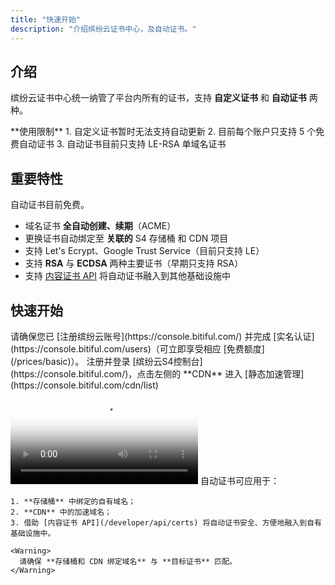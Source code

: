 ```yaml
---
title: "快速开始"
description: "介绍缤纷云证书中心，及自动证书。"
---
```


## 介绍

缤纷云证书中心统一纳管了平台内所有的证书，支持 **自定义证书** 和 **自动证书** 两种。

<Info>
  **使用限制**
1. 自定义证书暂时无法支持自动更新
2. 目前每个账户只支持 5 个免费自动证书
3. 自动证书目前只支持 LE-RSA 单域名证书
</Info>

## 重要特性

<Note>
  自动证书目前免费。
</Note>

- 域名证书 **全自动创建、续期**（ACME）
- 更换证书自动绑定至 **关联的** S4 存储桶 和 CDN 项目
- 支持 Let's Ecrypt、Google Trust Service（目前只支持 LE）
- 支持 **RSA** 与 **ECDSA** 两种主要证书（早期只支持 RSA）
- 支持 [内容证书 API](/developer/api/certs) 将自动证书融入到其他基础设施中

## 快速开始

<Tip>
  请确保您已 [注册缤纷云账号](https://console.bitiful.com/) 并完成 [实名认证](https://console.bitiful.com/users)（可立即享受相应 [免费额度](/prices/basic)）。
</Tip>

<Steps>
  <Step title="注册/登录">
    注册并登录 [缤纷云S4控制台](https://console.bitiful.com/)，点击左侧的 **CDN** 进入 [静态加速管理](https://console.bitiful.com/cdn/list)
  </Step>
  <Step title="申请自动证书">
    <Frame>
      <video autoplay controls className="w-full aspect-video" poster="https://bitiful-contents.s3.bitiful.net/videos%2Fbitiful-auto-certs-high.mp4?frame=1&w=1280" src="https://bitiful-contents.s3.bitiful.net/videos%2Fbitiful-auto-certs-high.mp4" />
    </Frame>
    1. 点击右上角 **申请自动证书**；
    2. 输入要配置自动证书的域名，如：cdn.minute.cn（**无需备案**）；
    3. 前往域名 DNS 托管平台（例如：易名网）设置 **验证 CNAME 记录**；
    4. 自取一个 **容易记忆** 的证书备注名称（账户内不可重复）
    5. 点击 **验证** 提示 **CNAME 已配置** 后，点击 **确认申请**
    6. 请 **不要关闭申请窗口**，耐心等待一会儿，直到申请完成。
  </Step>
  <Step title="应用证书">
    自动证书可应用于：

    1. **存储桶** 中绑定的自有域名；
    2. **CDN** 中的加速域名；
    3. 借助 [内容证书 API](/developer/api/certs) 将自动证书安全、方便地融入到自有基础设施中。

    <Warning>
      请确保 **存储桶和 CDN 绑定域名** 与 **目标证书** 匹配。
    </Warning>
  </Step>
</Steps>